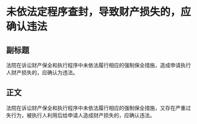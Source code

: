 # 未依法定程序查封，导致财产损失的，应确认违法
## 副标题
法院在诉讼财产保全和执行程序中未依法履行相应的强制保全措施，造成申请执行人财产损失的，应确认为违法。
## 正文
法院在诉讼财产保全和执行程序中未依法履行相应的强制保全措施，又存在严重过失行为，被执行人利用后给申请人造成财产损失的，应确认违法。